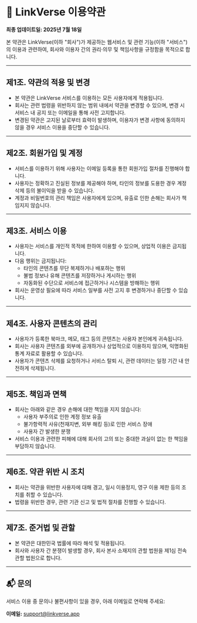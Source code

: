 # 📄 LinkVerse 이용약관

**최종 업데이트일: 2025년 7월 18일**

본 약관은 LinkVerse(이하 "회사")가 제공하는 웹서비스 및 관련 기능(이하 "서비스")의 이용과 관련하여, 회사와 이용자 간의 권리·의무 및 책임사항을 규정함을 목적으로 합니다.

---

## 제1조. 약관의 적용 및 변경

- 본 약관은 LinkVerse 서비스를 이용하는 모든 사용자에게 적용됩니다.
- 회사는 관련 법령을 위반하지 않는 범위 내에서 약관을 변경할 수 있으며, 변경 시 서비스 내 공지 또는 이메일을 통해 사전 고지합니다.
- 변경된 약관은 고지된 날로부터 효력이 발생하며, 이용자가 변경 사항에 동의하지 않을 경우 서비스 이용을 중단할 수 있습니다.

---

## 제2조. 회원가입 및 계정

- 서비스를 이용하기 위해 사용자는 이메일 등록을 통한 회원가입 절차를 진행해야 합니다.
- 사용자는 정확하고 진실된 정보를 제공해야 하며, 타인의 정보를 도용한 경우 계정 삭제 등의 불이익을 받을 수 있습니다.
- 계정과 비밀번호의 관리 책임은 사용자에게 있으며, 유출로 인한 손해는 회사가 책임지지 않습니다.

---

## 제3조. 서비스 이용

- 사용자는 서비스를 개인적 목적에 한하여 이용할 수 있으며, 상업적 이용은 금지됩니다.
- 다음 행위는 금지됩니다:
  - 타인의 콘텐츠를 무단 복제하거나 배포하는 행위
  - 불법 정보나 유해 콘텐츠를 저장하거나 게시하는 행위
  - 자동화된 수단으로 서비스에 접근하거나 시스템을 방해하는 행위
- 회사는 운영상 필요에 따라 서비스 일부를 사전 고지 후 변경하거나 중단할 수 있습니다.

---

## 제4조. 사용자 콘텐츠의 관리

- 사용자가 등록한 북마크, 메모, 태그 등의 콘텐츠는 사용자 본인에게 귀속됩니다.
- 회사는 사용자 콘텐츠를 외부에 공개하거나 상업적으로 이용하지 않으며, 익명화된 통계 자료로 활용할 수 있습니다.
- 사용자가 콘텐츠 삭제를 요청하거나 서비스 탈퇴 시, 관련 데이터는 일정 기간 내 안전하게 삭제됩니다.

---

## 제5조. 책임과 면책

- 회사는 아래와 같은 경우 손해에 대한 책임을 지지 않습니다:
  - 사용자 부주의로 인한 계정 정보 유출
  - 불가항력적 사유(천재지변, 외부 해킹 등)로 인한 서비스 장애
  - 사용자 간 발생한 분쟁
- 서비스 이용과 관련한 피해에 대해 회사의 고의 또는 중대한 과실이 없는 한 책임을 부담하지 않습니다.

---

## 제6조. 약관 위반 시 조치

- 회사는 약관을 위반한 사용자에 대해 경고, 일시 이용정지, 영구 이용 제한 등의 조치를 취할 수 있습니다.
- 법령을 위반한 경우, 관련 기관 신고 및 법적 절차를 진행할 수 있습니다.

---

## 제7조. 준거법 및 관할

- 본 약관은 대한민국 법률에 따라 해석 및 적용됩니다.
- 회사와 사용자 간 분쟁이 발생할 경우, 회사 본사 소재지의 관할 법원을 제1심 전속 관할 법원으로 합니다.

---

## 📬 문의

서비스 이용 중 문의나 불편사항이 있을 경우, 아래 이메일로 연락해 주세요:

**이메일:** support@linkverse.app
